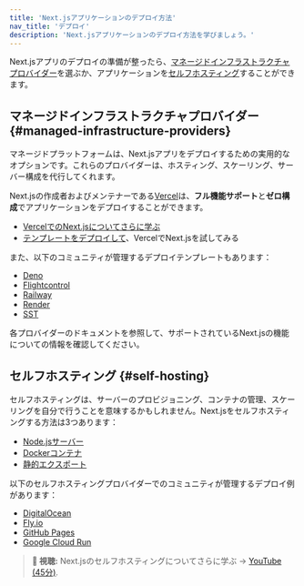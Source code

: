 ```yaml
---
title: 'Next.jsアプリケーションのデプロイ方法'
nav_title: 'デプロイ'
description: 'Next.jsアプリケーションのデプロイ方法を学びましょう。'
---
```


Next.jsアプリのデプロイの準備が整ったら、[マネージドインフラストラクチャプロバイダー](#managed-infrastructure-providers)を選ぶか、アプリケーションを[セルフホスティング](#self-hosting)することができます。

## マネージドインフラストラクチャプロバイダー {#managed-infrastructure-providers}

マネージドプラットフォームは、Next.jsアプリをデプロイするための実用的なオプションです。これらのプロバイダーは、ホスティング、スケーリング、サーバー構成を代行してくれます。

Next.jsの作成者およびメンテナーである[Vercel](https://vercel.com/docs/frameworks/nextjs?utm_source=next-site&utm_medium=docs&utm_campaign=next-website)は、**フル機能サポート**と**ゼロ構成**でアプリケーションをデプロイすることができます。

- [VercelでのNext.jsについてさらに学ぶ](https://vercel.com/docs/frameworks/nextjs?utm_source=next-site&utm_medium=docs&utm_campaign=next-website)
- [テンプレートをデプロイして](https://vercel.com/templates/next.js?utm_source=next-site&utm_medium=docs&utm_campaign=next-website)、VercelでNext.jsを試してみる

また、以下のコミュニティが管理するデプロイテンプレートもあります：

- [Deno](https://github.com/nextjs/deploy-deno)
- [Flightcontrol](https://github.com/nextjs/deploy-flightcontrol)
- [Railway](https://github.com/nextjs/deploy-railway)
- [Render](https://github.com/nextjs/deploy-render)
- [SST](https://github.com/nextjs/deploy-sst)

各プロバイダーのドキュメントを参照して、サポートされているNext.jsの機能についての情報を確認してください。

## セルフホスティング {#self-hosting}

セルフホスティングは、サーバーのプロビジョニング、コンテナの管理、スケーリングを自分で行うことを意味するかもしれません。Next.jsをセルフホスティングする方法は3つあります：

- [Node.jsサーバー](/docs/app/guides/self-hosting#nodejs-server)
- [Dockerコンテナ](/docs/app/guides/self-hosting#docker-image)
- [静的エクスポート](/docs/app/guides/self-hosting#static-html-export)

以下のセルフホスティングプロバイダーでのコミュニティが管理するデプロイ例があります：

- [DigitalOcean](https://github.com/nextjs/deploy-digitalocean)
- [Fly.io](https://github.com/nextjs/deploy-fly)
- [GitHub Pages](https://github.com/nextjs/deploy-github-pages)
- [Google Cloud Run](https://github.com/nextjs/deploy-google-cloud-run)

> **🎥 視聴:** Next.jsのセルフホスティングについてさらに学ぶ → [YouTube (45分)](https://www.youtube.com/watch?v=sIVL4JMqRfc).
